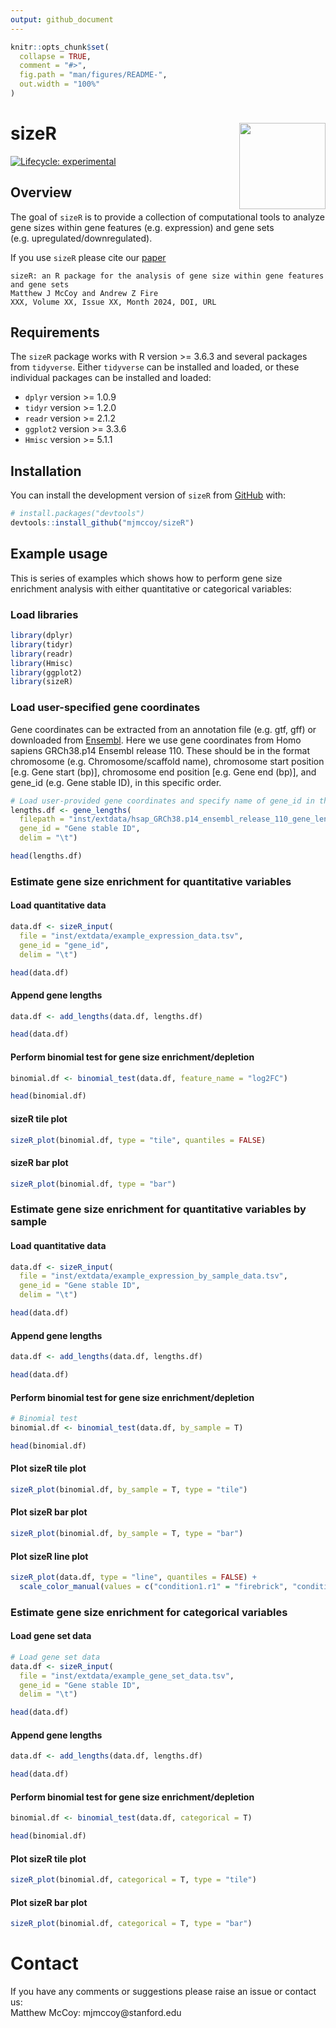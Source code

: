 ```yaml
---
output: github_document
---
```


<!-- README.md is generated from README.Rmd. Please edit that file -->

```r
knitr::opts_chunk$set(
  collapse = TRUE,
  comment = "#>",
  fig.path = "man/figures/README-",
  out.width = "100%"
)
```

# sizeR <img src="man/figures/README-sizeR_logo.svg" align="right" height="138" /></a>

<!-- badges: start -->
[![Lifecycle: experimental](https://img.shields.io/badge/lifecycle-experimental-orange.svg)](https://lifecycle.r-lib.org/articles/stages.html#experimental)
<!-- badges: end -->

## Overview

The goal of `sizeR` is to provide a collection of computational tools to analyze gene sizes within gene features (e.g. expression) and gene sets (e.g. upregulated/downregulated).

If you use `sizeR` please cite our [paper]()
```
sizeR: an R package for the analysis of gene size within gene features and gene sets
Matthew J McCoy and Andrew Z Fire
XXX, Volume XX, Issue XX, Month 2024, DOI, URL
```

## Requirements

The `sizeR` package works with R version >= 3.6.3 and several packages from `tidyverse`. Either `tidyverse` can be installed and loaded, or these individual packages can be installed and loaded:

* `dplyr` version >= 1.0.9
* `tidyr` version >= 1.2.0
* `readr` version >= 2.1.2
* `ggplot2` version >= 3.3.6
* `Hmisc` version >= 5.1.1

## Installation

You can install the development version of `sizeR` from [GitHub](https://github.com/) with:

``` r
# install.packages("devtools")
devtools::install_github("mjmccoy/sizeR")
```

## Example usage

This is series of examples which shows how to perform gene size enrichment analysis with either quantitative or categorical variables:

### Load libraries
```r
library(dplyr)
library(tidyr)
library(readr)
library(Hmisc)
library(ggplot2)
library(sizeR)
```

### Load user-specified gene coordinates

Gene coordinates can be extracted from an annotation file (e.g. gtf, gff) or downloaded from [Ensembl](https://www.ensembl.org/biomart/martview). Here we use gene coordinates from Homo sapiens GRCh38.p14 Ensembl release 110. These should be in the format chromosome (e.g. Chromosome/scaffold name), chromosome start position [e.g. Gene start (bp)], chromosome end position [e.g. Gene end (bp)], and gene_id (e.g. Gene stable ID), in this specific order.

```r
# Load user-provided gene coordinates and specify name of gene_id in the gene coordinates file (in this example: Gene stable ID)
lengths.df <- gene_lengths(
  filepath = "inst/extdata/hsap_GRCh38.p14_ensembl_release_110_gene_lengths.txt",
  gene_id = "Gene stable ID",
  delim = "\t")

head(lengths.df)
```

### Estimate gene size enrichment for quantitative variables
#### Load quantitative data
```r
data.df <- sizeR_input(
  file = "inst/extdata/example_expression_data.tsv",
  gene_id = "gene_id",
  delim = "\t")

head(data.df)
```

#### Append gene lengths
```r
data.df <- add_lengths(data.df, lengths.df)

head(data.df)
```

#### Perform binomial test for gene size enrichment/depletion
```r
binomial.df <- binomial_test(data.df, feature_name = "log2FC")

head(binomial.df)
```

#### sizeR tile plot
```r
sizeR_plot(binomial.df, type = "tile", quantiles = FALSE)
```

#### sizeR bar plot
```r
sizeR_plot(binomial.df, type = "bar")
```

### Estimate gene size enrichment for quantitative variables by sample
#### Load quantitative data
```r
data.df <- sizeR_input(
  file = "inst/extdata/example_expression_by_sample_data.tsv",
  gene_id = "Gene stable ID",
  delim = "\t")

head(data.df)
```

#### Append gene lengths
```r
data.df <- add_lengths(data.df, lengths.df)

head(data.df)
```

#### Perform binomial test for gene size enrichment/depletion
```r
# Binomial test
binomial.df <- binomial_test(data.df, by_sample = T)

head(binomial.df)
```

#### Plot sizeR tile plot
```r
sizeR_plot(binomial.df, by_sample = T, type = "tile")
```

#### Plot sizeR bar plot
```r
sizeR_plot(binomial.df, by_sample = T, type = "bar")
```

#### Plot sizeR line plot
```r
sizeR_plot(data.df, type = "line", quantiles = FALSE) +
  scale_color_manual(values = c("condition1.r1" = "firebrick", "condition1.r2" = "firebrick", "condition2.r1" = "black", "condition2.r2" = "black"))
```

### Estimate gene size enrichment for categorical variables
#### Load gene set data
```r
# Load gene set data
data.df <- sizeR_input(
  file = "inst/extdata/example_gene_set_data.tsv",
  gene_id = "Gene stable ID",
  delim = "\t")

head(data.df)
```

#### Append gene lengths
```r
data.df <- add_lengths(data.df, lengths.df)

head(data.df)
```

#### Perform binomial test for gene size enrichment/depletion
```r
binomial.df <- binomial_test(data.df, categorical = T)

head(binomial.df)
```

#### Plot sizeR tile plot
```r
sizeR_plot(binomial.df, categorical = T, type = "tile")
```

#### Plot sizeR bar plot
```r
sizeR_plot(binomial.df, categorical = T, type = "bar")
```

# Contact
If you have any comments or suggestions please raise an issue or contact us:\
Matthew McCoy: mjmccoy@stanford.edu
